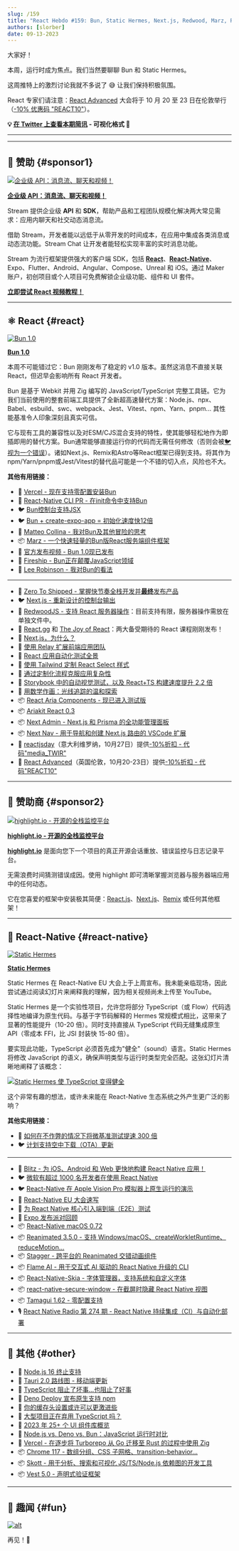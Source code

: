```yaml
---
slug: /159
title: "React Hebdo #159: Bun, Static Hermes, Next.js, Redwood, Marz, React Aria Components, Next Nav, visionOS, Reanimated, Flame, Skia Fonts, Stagger, Tamagui, TypeScript, Tauri..."
authors: [slorber]
date: 09-13-2023
---
```


大家好！

本周，运行时成为焦点。我们当然要聊聊 Bun 和 Static Hermes。

这周推特上的激烈讨论我就不多说了 😅 让我们保持积极氛围。

React 专家们请注意：[React Advanced](https://reactadvanced.com/?utm_source=email&utm_medium=thisweekinreact) 大会将于 10 月 20 至 23 日在伦敦举行（[-10% 优惠码 "REACT10"](https://ti.to/gitnation/react-advanced-london-2023/discount/REACT10)）。

<!-- truncate -->

**💡 [在 Twitter 上查看本期简讯](https://slo.im/thread) - 可视化格式 🎨**

---


<Support />

---

## 💸 赞助 {#sponsor1}

[![企业级 API：消息流、聊天和视频！](/emails/issues/153/stream.jpg)](https://getstream.io/video/voice-calling/?utm_source=thisweekinreact&utm_medium=sponsorship&utm_content=&utm_campaign=thisweekinreact_July2023_video_klmh22)

[**企业级 API：消息流、聊天和视频！**](https://getstream.io/video/docs/react/?utm_source=thisweekinreact&utm_medium=sponsorship&utm_content=&utm_campaign=thisweekinreact_July2023_video_klmh22)

Stream 提供企业级 **API** 和 **SDK**，帮助产品和工程团队规模化解决两大常见需求：应用内聊天和社交动态消息流。

借助 Stream，开发者能以远低于从零开发的时间成本，在应用中集成各类消息或动态流功能。Stream Chat 让开发者能轻松实现丰富的实时消息功能。

Stream 为流行框架提供强大的客户端 SDK，包括 [**React**](https://getstream.io/chat/sdk/react/?utm_source=thisweekinreact&utm_medium=sponsorship&utm_content=&utm_campaign=thisweekinreact_July2023_video_klmh22)、[**React-Native**](https://getstream.io/chat/sdk/react-native/?utm_source=thisweekinreact&utm_medium=sponsorship&utm_content=&utm_campaign=thisweekinreact_July2023_video_klmh22)、Expo、Flutter、Android、Angular、Compose、Unreal 和 iOS。通过 Maker 账户，初创项目或个人项目可免费解锁企业级功能、组件和 UI 套件。

[**立即尝试 React 视频教程！**](https://getstream.io/video/docs/react/?utm_source=thisweekinreact&utm_medium=sponsorship&utm_content=&utm_campaign=thisweekinreact_July2023_video_klmh22)

---

## ⚛️ React {#react}

[![Bun 1.0](/emails/issues/159/bun.jpg)](https://bun.sh/blog/bun-v1.0)

[**Bun 1.0**](https://bun.sh/blog/bun-v1.0)

本周不可能错过它：Bun 刚刚发布了稳定的 v1.0 版本。虽然这消息不直接关联 React，但迟早会影响所有 React 开发者。

Bun 是基于 Webkit 并用 Zig 编写的 JavaScript/TypeScript 完整工具链。它为我们当前使用的整套前端工具提供了全新超高速替代方案：Node.js、npx、Babel、esbuild、swc、webpack、Jest、Vitest、npm、Yarn、pnpm... 其性能基准令人印象深刻且真实可信。

它与现有工具的兼容性以及对ESM/CJS混合支持的特性，使其能够轻松地作为即插即用的替代方案。Bun通常能够直接运行你的代码而无需任何修改（否则会被[🐦视为一个错误](https://twitter.com/jarredsumner/status/1700497869160268155)）。诸如Next.js、Remix和Astro等React框架已得到支持。将其作为npm/Yarn/pnpm或Jest/Vitest的替代品可能是一个不错的切入点，风险也不大。

**其他有用链接：**

- 📣 [Vercel - 现在支持零配置安装Bun](https://vercel.com/changelog/bun-install-is-now-supported-with-zero-configuration)
- 👀 [React-Native CLI PR - 在init命令中支持Bun](https://github.com/react-native-community/cli/pull/2073)
- 🐦 [Bun控制台支持JSX](https://twitter.com/jarredsumner/status/1701499357080736047)
- 🐦 [Bun + create-expo-app = 初始化速度快12倍](https://twitter.com/notbrent/status/1701044351177244790)
- 📜 [Matteo Collina - 我对Bun及其他冒险的思考](https://adventures.nodeland.dev/archive/my-thoughts-on-bun/)
- 📦 [Marz - 一个快速轻量的Bun版React服务端组件框架](https://github.com/hex2f/marz)
- 🎥 [官方发布视频 - Bun 1.0现已发布](https://www.youtube.com/watch?v=BsnCpESUEqM)
- 🎥 [Fireship - Bun正在颠覆JavaScript领域](https://www.youtube.com/watch?v=dWqNgzZwVJQ)
- 🎥 [Lee Robinson - 我对Bun的看法](https://www.youtube.com/watch?v=z_66kDwxwBI)

---

- 💸 [Zero To Shipped - 掌握快节奏全栈开发并**最终**发布产品](https://www.zerotoshipped.com/)
- 🐦 [Next.js - 重新设计的控制台输出](https://twitter.com/leeerob/status/1701775526459756620)
- 👀 [RedwoodJS - 支持 React 服务器操作](https://community.redwoodjs.com/t/react-server-components-rsc/5081/7)：目前支持有限，服务器操作需放在单独文件中。
- 👀 [React.gg](https://react.gg/) 和 [The Joy of React](https://www.joyofreact.com/)：两大备受期待的 React 课程刚刚发布！
- 📜 [Next.js，为什么？](https://pilcrow.vercel.app/blog/nextjs-why)
- 📜 [使用 Relay 扩展前端应用团队](https://hasura.io/blog/scaling-frontend-app-teams-using-relay/)
- 📜 [React 应用自动化测试全景](https://reacthandbook.dev/automated-testing)
- 📜 [使用 Tailwind 定制 React Select 样式](https://www.jussivirtanen.fi/writing/styling-react-select-with-tailwind)
- 📜 [通过定制化流程克服应用复杂性](https://www.40seas.com/blog/overcoming-application-complexity-with-customized-flows)
- 📜 [Storybook 中的自动视觉测试，以及 React+TS 构建速度提升 2.2 倍](https://storybook.js.org/blog/automatic-visual-tests-plus-2x-faster-react-ts/)
- 📜 [用数学作画：光线追踪的温和探索](https://blog.maximeheckel.com/posts/painting-with-math-a-gentle-study-of-raymarching/)
- 📦 [React Aria Components - 现已进入测试版](https://react-spectrum.adobe.com/releases/2023-09-07.html)
- 📦 [Ariakit React 0.3](https://github.com/ariakit/ariakit/releases/tag/@ariakit/react@0.3.0)
- 📦 [Next Admin - Next.js 和 Prisma 的全功能管理面板](https://github.com/premieroctet/next-admin)
- 📦 [Next Nav - 用于导航和创建 Next.js 路由的 VSCode 扩展](https://www.next-nav.com/)
- 👥 [reactjsday](https://2023.reactjsday.it/)（意大利维罗纳，10月27日）提供[-10%折扣 - 代码"media_TWIR"](https://ti.to/grusp/reactjsday-2023/discount/media_TWIR)
- 👥 [React Advanced](https://reactadvanced.com/?utm_source=email&utm_medium=thisweekinreact)（英国伦敦，10月20-23日）提供[-10%折扣 - 代码"REACT10"](https://ti.to/gitnation/react-advanced-london-2023/discount/REACT10)

<SubscribeFormEmbed placement="middle" />

---

## 💸 赞助商 {#sponsor2}

[![highlight.io - 开源的全栈监控平台](/emails/issues/159/highlight.jpg)](http://highlight.io)

[**highlight.io - 开源的全栈监控平台**](http://highlight.io)

[**highlight.io**](http://highlight.io) 是面向您下一个项目的真正开源会话重放、错误监控与日志记录平台。

无需浪费时间猜测错误成因。使用 highlight 即可清晰掌握浏览器与服务器端应用中的任何动态。

它在您喜爱的框架中安装极其简便：[React.js](https://www.highlight.io/docs/getting-started/client-sdk/reactjs)、[Next.js](https://www.highlight.io/docs/getting-started/fullstack-frameworks/next-js)、[Remix](https://www.highlight.io/docs/getting-started/fullstack-frameworks/remix) 或任何其他框架！

---

## 📱 React-Native {#react-native}

[![Static Hermes](/emails/issues/159/hermes.jpg)](https://speakerdeck.com/tmikov2023/static-hermes-react-native-eu-2023-announcement)

[**Static Hermes**](https://speakerdeck.com/tmikov2023/static-hermes-react-native-eu-2023-announcement)

Static Hermes 在 React-Native EU 大会上于上周宣布。我未能亲临现场，因此尝试通过阅读幻灯片来阐释我的理解，因为相关视频尚未上传至 YouTube。

Static Hermes 是一个实验性项目，允许您将部分 TypeScript（或 Flow）代码选择性地编译为原生代码。与基于字节码解释的 Hermes 常规模式相比，这带来了显著的性能提升（10-20 倍）。同时支持直接从 TypeScript 代码无缝集成原生 API（零成本 FFI，比 JSI 封装快 15-80 倍）。

要实现此功能，TypeScript 必须首先成为"健全"（sound）语言。Static Hermes 将修改 JavaScript 的语义，确保声明类型与运行时类型完全匹配。这张幻灯片清晰地阐释了该概念：

[![Static Hermes 使 TypeScript 变得健全](/emails/issues/159/hermes2.jpg)](https://speakerdeck.com/tmikov2023/static-hermes-react-native-eu-2023-announcement?slide=14)

这个非常有趣的想法，或许未来能在 React-Native 生态系统之外产生更广泛的影响？

**其他实用链接：**

- 📜 [如何在不作弊的情况下将微基准测试提速 300 倍](https://tmikov.blogspot.com/2023/09/how-to-speed-up-micro-benchmark-300x.html)
- 🐦 [计划支持空中下载（OTA）更新](https://twitter.com/mdj_dev/status/1700424775116493053)

---

- 💸 [Blitz - 为 iOS、Android 和 Web 更快地构建 React Native 应用！](https://www.blitz-rn.com/)
- 🐦 [微软有超过 1000 名开发者在使用 React Native](https://twitter.com/thymikee/status/1700100221940662684)
- 🐦 [React-Native 在 Apple Vision Pro 模拟器上原生运行的演示](https://twitter.com/o_kwasniewski/status/1701626162521190688)
- 🧵 [React-Native EU 大会速写](https://twitter.com/DelphineBugner/status/1700077346852622504)
- 📜 [为 React Native 核心引入端到端（E2E）测试](https://www.callstack.com/blog/introducing-e2e-tests-to-react-native-core)
- 📜 [Expo 发布派对回顾](https://blog.expo.dev/expo-launch-party-recap-697d7b7739e8)
- 📦 [React-Native macOS 0.72](https://github.com/microsoft/react-native-macos/releases/tag/v0.72.0)
- 📦 [Reanimated 3.5.0 - 支持 Windows/macOS、createWorkletRuntime、reduceMotion...](https://github.com/software-mansion/react-native-reanimated/releases/tag/3.5.0)
- 📦 [Stagger - 跨平台的 Reanimated 交错动画组件](https://github.com/animate-react-native/stagger)
- 📦 [Flame AI - 用于交互式 AI 驱动的 React Native 升级的 CLI](https://github.com/infinitered/flame)
- 📦 [React-Native-Skia - 字体管理器，支持系统和自定义字体](https://shopify.github.io/react-native-skia/docs/text/fonts/)
- 📦 [react-native-secure-window - 在截屏时隐藏 React Native 视图](https://github.com/bufgix/react-native-secure-window)
- 📦 [Tamagui 1.62 - 零配置支持](https://github.com/tamagui/tamagui/releases/tag/v1.62.0)
- 🎙️ [React Native Radio 第 274 期 - React Native 持续集成（CI）与自动化部署](https://reactnativeradio.com/episodes/rnr-274-react-native-ci-automated-deployments)

---

## 🔀 其他 {#other}

- 👀 [Node.js 16 终止支持](https://nodejs.org/en/blog/announcements/nodejs16-eol)
- 📜 [Tauri 2.0 路线图 - 移动端更新](https://beta.tauri.app/blog/roadmap-to-tauri-2-0/)
- 📜 [TypeScript 阻止了坏事...也阻止了好事](https://kyleshevlin.com/typescript-prevents-bad-things-and-good-things)
- 📜 [Deno Deploy 宣布原生支持 npm](https://deno.com/blog/npm-on-deno-deploy)
- 📜 [你的缓存头设置或许可以更激进些](https://www.macarthur.me/posts/more-aggressive-cache-headers)
- 📜 [大型项目正在弃用 TypeScript 吗？](https://www.totaltypescript.com/are-big-projects-ditching-typescript)
- 📜 [2023 年 25+ 个 UI 组件库概览](https://www.builder.io/blog/25-plus-ui-component-libraries)
- 📜 [Node.js vs. Deno vs. Bun：JavaScript 运行时对比](https://snyk.io/fr/blog/javascript-runtime-compare-node-deno-bun/)
- 📜 [Vercel - 在逐步将 Turborepo 从 Go 迁移至 Rust 的过程中使用 Zig](https://vercel.com/blog/how-we-continued-porting-turborepo-to-rust)
- 📦 [Chrome 117 - 数组分组、CSS 子网格、transition-behavior...](https://developer.chrome.com/en/blog/new-in-chrome-117/)
- 📦 [Skott - 用于分析、搜索和可视化 JS/TS/Node.js 依赖图的开发工具](https://dev.to/antoinecoulon/introducing-skott-the-new-madge-1bfl)
- 📦 [Vest 5.0 - 声明式验证框架](https://github.com/ealush/vest/releases/tag/vest%405.0.1)

---

## 🤭 趣闻 {#fun}

[![alt](/emails/issues/159/meme.jpg)](https://twitter.com/sebastienlorber/status/1701293733822541931)

再见！👋